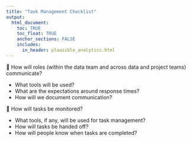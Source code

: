 ```yaml
---
title: "Task Management Checklist"
output: 
  html_document:
    toc: TRUE
    toc_float: TRUE
    anchor_sections: FALSE
    includes:
      in_header: plausible_analytics.html
---
```


  
🔲 How will roles (within the data team and across data and project teams) communicate? 
  
  - What tools will be used?  
  - What are the expectations around response times?  
  - How will we document communication?  
  
🔲 How will tasks be monitored?

  - What tools, if any, will be used for task management?
  - How will tasks be handed off?
  - How will people know when tasks are completed?


